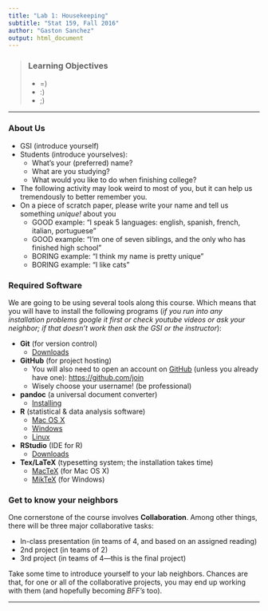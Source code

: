 ```yaml
---
title: "Lab 1: Housekeeping"
subtitle: "Stat 159, Fall 2016"
author: "Gaston Sanchez"
output: html_document
---
```


> ### Learning Objectives
>
> * =)
> * :)
> * ;)

-----

### About Us

- GSI (introduce yourself)
- Students (introduce yourselves):
	+ What's your (preferred) name?
	+ What are you studying?
	+ What would you like to do when finishing college?
- The following activity may look weird to most of you, but it can help us tremendously to better remember you.
- On a piece of scratch paper, please write your name and tell us something _unique!_ about you
	+ GOOD example: "I speak 5 languages: english, spanish, french, italian, portuguese"
	+ GOOD example: "I'm one of seven siblings, and the only who has finished high school"
	+ BORING example: "I think my name is pretty unique"
	+ BORING example: "I like cats"


### Required Software

We are going to be using several tools along this course. Which means that you will have to install the following programs (_if you run into any installation problems google it first or check youtube videos or ask your neighbor; if that doesn't work then ask the GSI or the instructor_):

- __Git__ (for version control)
	- [Downloads](https://git-scm.com/downloads)
- __GitHub__ (for project hosting)
	- You will also need to open an account on [GitHub](https://github.com/) (unless you already have one): [https://github.com/join](https://github.com/join)
	- Wisely choose your username! (be professional)
- __pandoc__ (a universal document converter)
	- [Installing](http://pandoc.org/installing.html)
- __R__ (statistical & data analysis software)
	- [Mac OS X](https://cran.r-project.org/bin/macosx/)
	- [Windows](https://cran.r-project.org/bin/windows/base/)
	- [Linux](https://cran.r-project.org/bin/linux/)
- __RStudio__ (IDE for R)
	- [Downloads](https://www.rstudio.com/products/rstudio/download/)
- __Tex/LaTeX__ (typesetting system; the installation takes time)
	- [MacTeX](https://tug.org/mactex/) (for Mac OS X)
	- [MikTeX](http://miktex.org/download) (for Windows)


### Get to know your neighbors

One cornerstone of the course involves __Collaboration__. Among other
things, there will be three major collaborative tasks:

- In-class presentation (in teams of 4, and based on an assigned reading)
- 2nd project (in teams of 2)
- 3rd project (in teams of 4---this is the final project) 

Take some time to introduce yourself to your lab neighbors. Chances are
that, for one or all of the collaborative projects, you may end up working with them (and hopefully becoming _BFF's_ too).

-----


